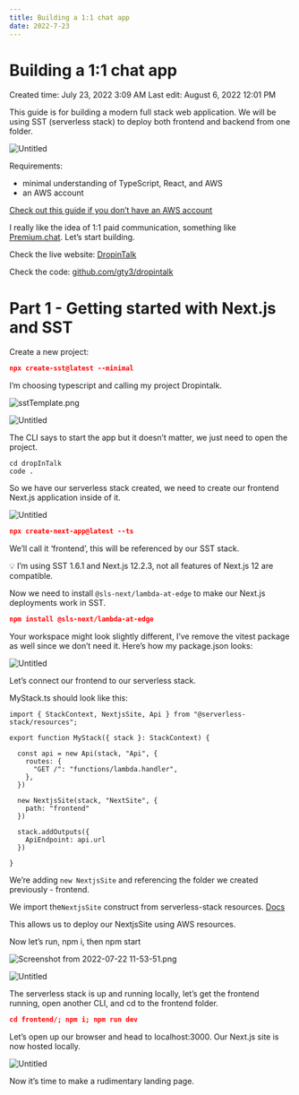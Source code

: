 ```yaml
---
title: Building a 1:1 chat app
date: 2022-7-23
---
```


# Building a 1:1 chat app

Created time: July 23, 2022 3:09 AM
Last edit: August 6, 2022 12:01 PM

This guide is for building a modern full stack web application. We will be using SST (serverless stack) to deploy both frontend and backend from one folder.

![Untitled](Building%20a%201%201%20chat%20app%20932077bdf4ea42fd9202c8db997bdaf1/Untitled.png)

Requirements:

- minimal understanding of TypeScript, React, and AWS
- an AWS account

[Check out this guide if you don’t have an AWS account](https://sst.dev/chapters/create-an-aws-account.html)

I really like the idea of 1:1 paid communication, something like [Premium.chat](http://premium.chat). Let’s start building.

Check the live website: [DropinTalk](https://dropintalk.com)

Check the code: [github.com/gty3/dropintalk](https://github.com/gty3/dropintalk)

# Part 1 - Getting started with Next.js and SST

Create a new project:

```json
npx create-sst@latest --minimal
```

I’m choosing typescript and calling my project Dropintalk.

![sstTemplate.png](Building%20a%201%201%20chat%20app%20932077bdf4ea42fd9202c8db997bdaf1/sstTemplate.png)

![Untitled](Building%20a%201%201%20chat%20app%20932077bdf4ea42fd9202c8db997bdaf1/Untitled%201.png)

The CLI says to start the app but it doesn’t matter, we just need to open the project.

```tsx
cd dropInTalk
code .
```

So we have our serverless stack created, we need to create our frontend Next.js application inside of it.

![Untitled](Building%20a%201%201%20chat%20app%20932077bdf4ea42fd9202c8db997bdaf1/Untitled%202.png)

```json
npx create-next-app@latest --ts
```

We’ll call it ‘frontend’, this will be referenced by our SST stack.

<aside>
💡 I’m using SST 1.6.1 and Next.js 12.2.3, not all features of Next.js 12 are compatible.

</aside>

Now we need to install `@sls-next/lambda-at-edge` to make our Next.js deployments work in SST. 

```json
npm install @sls-next/lambda-at-edge
```

Your workspace might look slightly different, I’ve remove the vitest package as well since we don’t need it. Here’s how my package.json looks:

![Untitled](Building%20a%201%201%20chat%20app%20932077bdf4ea42fd9202c8db997bdaf1/Untitled%203.png)

Let’s connect our frontend to our serverless stack.

MyStack.ts should look like this:

```tsx
import { StackContext, NextjsSite, Api } from "@serverless-stack/resources";

export function MyStack({ stack }: StackContext) {

  const api = new Api(stack, "Api", {
    routes: {
      "GET /": "functions/lambda.handler",
    },
  })

  new NextjsSite(stack, "NextSite", {
    path: "frontend"
  })

  stack.addOutputs({
    ApiEndpoint: api.url
  })

}
```

We’re adding `new NextjsSite` and referencing the folder we created previously - frontend. 

 We import the`NextjsSite` construct from serverless-stack resources. [Docs](https://docs.sst.dev/constructs/NextjsSite) 

This allows us to deploy our NextjsSite using AWS resources.

Now let’s run, npm i, then npm start

![Screenshot from 2022-07-22 11-53-51.png](Building%20a%201%201%20chat%20app%20932077bdf4ea42fd9202c8db997bdaf1/Screenshot_from_2022-07-22_11-53-51.png)

![Untitled](Building%20a%201%201%20chat%20app%20932077bdf4ea42fd9202c8db997bdaf1/Untitled%204.png)

The serverless stack is up and running locally, let’s get the frontend running, open another CLI, and cd to the frontend folder.

```json
cd frontend/; npm i; npm run dev
```

Let’s open up our browser and head to localhost:3000. Our Next.js site is now hosted locally.

![Untitled](Building%20a%201%201%20chat%20app%20932077bdf4ea42fd9202c8db997bdaf1/Untitled%205.png)

Now it’s time to make a rudimentary landing page.
